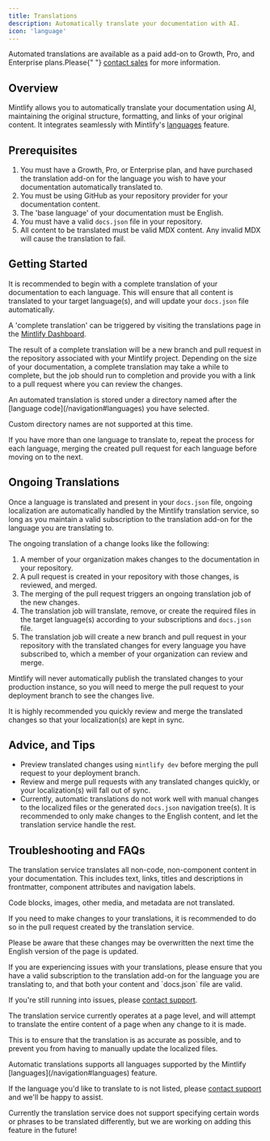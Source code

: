 ```yaml
---
title: Translations
description: Automatically translate your documentation with AI.
icon: 'language'
---
```


<Info>
  Automated translations are available as a paid add-on to Growth, Pro, and Enterprise plans.Please{" "}
  <a href="mailto:sales@mintlify.com">contact sales</a> for more information.
</Info>

## Overview

Mintlify allows you to automatically translate your documentation using AI, maintaining the original structure, formatting, and links of your original content. It integrates seamlessly with Mintlify's [languages](/navigation#languages) feature.

## Prerequisites

1. You must have a Growth, Pro, or Enterprise plan, and have purchased the translation add-on for the language you wish to have your documentation automatically translated to.
2. You must be using GitHub as your repository provider for your documentation content.
3. The 'base language' of your documentation must be English.
4. You must have a valid `docs.json` file in your repository.
5. All content to be translated must be valid MDX content. Any invalid MDX will cause the translation to fail.

## Getting Started

It is recommended to begin with a complete translation of your documentation to each language. This will ensure that all content is translated to your target language(s), and will update your `docs.json` file automatically.

A 'complete translation' can be triggered by visiting the translations page in the [Mintlify Dashboard](https://dashboard.mintlify.com/settings/organization/translations).

The result of a complete translation will be a new branch and pull request in the repository associated with your Mintlify project. Depending on the size of your documentation, a complete translation may take a while to complete, but the job should run to completion and provide you with a link to a pull request where you can review the changes.

<Info>
  An automated translation is stored under a directory named after the [language code](/navigation#languages) you have selected.
  
  Custom directory names are not supported at this time.
</Info>

If you have more than one language to translate to, repeat the process for each language, merging the created pull request for each language before moving on to the next.

## Ongoing Translations

Once a language is translated and present in your `docs.json` file, ongoing localization are automatically handled by the Mintlify translation service, so long as you maintain a valid subscription to the translation add-on for the language you are translating to.

The ongoing translation of a change looks like the following:

1. A member of your organization makes changes to the documentation in your repository.
2. A pull request is created in your repository with those changes, is reviewed, and merged.
3. The merging of the pull request triggers an ongoing translation job of the new changes.
4. The translation job will translate, remove, or create the required files in the target language(s) according to your subscriptions and `docs.json` file.
5. The translation job will create a new branch and pull request in your repository with the translated changes for every language you have subscribed to, which a member of your organization can review and merge.

Mintlify will never automatically publish the translated changes to your production instance, so you will need to merge the pull request to your deployment branch to see the changes live.

It is highly recommended you quickly review and merge the translated changes so that your localization(s) are kept in sync.

## Advice, and Tips

 - Preview translated changes using `mintlify dev` before merging the pull request to your deployment branch.
 - Review and merge pull requests with any translated changes quickly, or your localization(s) will fall out of sync.
 - Currently, automatic translations do not work well with manual changes to the localized files or the generated `docs.json` navigation tree(s). It is recommended to only make changes to the English content, and let the translation service handle the rest.

## Troubleshooting and FAQs

<Accordion title="What content is translated?">
  The translation service translates all non-code, non-component content in your documentation. This includes text, links, titles and descriptions in frontmatter, component attributes and navigation labels.

  Code blocks, images, other media, and metadata are not translated.
</Accordion>

<Accordion title="How do I update my translations manually?">
  If you need to make changes to your translations, it is recommended to do so in the pull request created by the translation service.
  
  Please be aware that these changes may be overwritten the next time the English version of the page is updated.
</Accordion>

<Accordion title="Why is my translation not working?">
  If you are experiencing issues with your translations, please ensure that you have a valid subscription to the translation add-on for the language you are translating to, and that both your content and `docs.json` file are valid.

  If you're still running into issues, please [contact support](mailto:support@mintlify.com).
</Accordion>

<Accordion title="Why are changes sometimes suggested in sections of files that haven't been changed?">
  The translation service currently operates at a page level, and will attempt to translate the entire content of a page when any change to it is made.

  This is to ensure that the translation is as accurate as possible, and to prevent you from having to manually update the localized files.
</Accordion>

<Accordion title="The language I'd like to translate to is not listed.">
  Automatic translations supports all languages supported by the Mintlify [languages](/navigation#languages) feature.

  If the language you'd like to translate to is not listed, please [contact support](mailto:support@mintlify.com) and we'll be happy to assist.
</Accordion>

<Accordion title="I'd like to specify certain words or phrases to be not be translated, or translated differently.">
  Currently the translation service does not support specifying certain words or phrases to be translated differently, but we are working on adding this feature in the future!
</Accordion>

